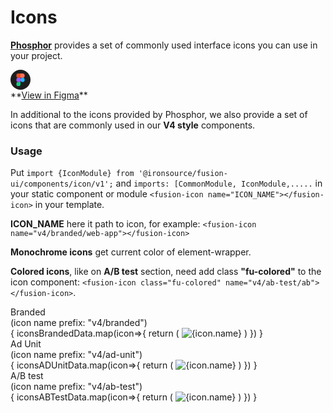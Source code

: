 
<Meta title="V4/Foundation/Icons"/>

<style>
{
`
.icons-title{
    color: var(--text-primary);
    margin-bottom: 8px;
    margin-top: 32px;
    display: flex;
    gap: var(--spacing-400);
}
.icons-title div{
    color: var(--text-secondary);
}
.icons-wrapper {
    padding: 32px;
    border: 1px solid var(--common-divider);
}
`
}
</style>
# Icons

**<a href="https://phosphoricons.com/" target="_blank">Phosphor</a>** provides a set of commonly used interface icons you can use in your project.
<div style={{display: 'flex', alignItems: 'center', gap: '12px'}}>
    <svg xmlns="http://www.w3.org/2000/svg" fill="none" width="32" height="32" viewBox="0 0 32 32"><rect width="32" height="32" fill="#1E1E1E" rx="16"/><g clip-path="url(#a)"><path fill="#1ABCFE" d="M16 16.178a3.378 3.378 0 1 1 6.756 0 3.378 3.378 0 0 1-6.756 0Z"/><path fill="#0ACF83" d="M9.244 22.933a3.378 3.378 0 0 1 3.378-3.378H16v3.378a3.378 3.378 0 0 1-6.756 0Z"/><path fill="#FF7262" d="M16 6.044V12.8h3.378a3.378 3.378 0 0 0 0-6.756H16Z"/><path fill="#F24E1E" d="M9.244 9.422a3.378 3.378 0 0 0 3.378 3.378H16V6.044h-3.378a3.378 3.378 0 0 0-3.378 3.378Z"/><path fill="#A259FF" d="M9.244 16.178a3.378 3.378 0 0 0 3.378 3.378H16V12.8h-3.378a3.378 3.378 0 0 0-3.378 3.378Z"/></g><defs><clipPath id="a"><path fill="#fff" d="M9.244 6.044h13.511v20.267H9.245z"/></clipPath></defs></svg>
    <div>**<a href="https://www.figma.com/community/file/903830135544202908/phosphor-icons" target="_blank">View in Figma</a>**</div>
</div>

In additional to the icons provided by Phosphor, we also provide a set of icons that are commonly used in our **V4 style** components.

### Usage
Put ```import {IconModule} from '@ironsource/fusion-ui/components/icon/v1';``` and
```imports: [CommonModule, IconModule,.....``` in your static component or module
```<fusion-icon name="ICON_NAME"></fusion-icon>``` in your template.

**ICON_NAME** here it path to icon, for example: ```<fusion-icon name="v4/branded/web-app"></fusion-icon>```

**Monochrome icons** get current color of element-wrapper.

**Colored icons**, like on **A/B test** section, need add class **"fu-colored"** to the icon component: ```<fusion-icon class="fu-colored" name="v4/ab-test/ab"></fusion-icon>```.


<div class='sb-unstyled icons-title fusion-v4 font-v4-subtitle-1'>Branded <div class="font-v4-cap">(icon name prefix: "v4/branded")</div></div>
<div class="sb-unstyled icons-wrapper fusion-v4">
<IconGallery style={{marginTop: '24px'}}>
    {
        iconsBrandedData.map(icon=>{
            return (
                <IconItem name={icon.name} key={icon.name}>
                    <img src={assetsPath + icon.path} alt={icon.name} style={{width: '24px', height: '24px'}}/>
                </IconItem>
            )
        })
    }
</IconGallery>
</div>

<div class='sb-unstyled icons-title fusion-v4 font-v4-subtitle-1'>Ad Unit <div class="font-v4-cap">(icon name prefix: "v4/ad-unit")</div></div>
<div class="sb-unstyled icons-wrapper fusion-v4">
<IconGallery style={{marginTop: '24px'}}>
    {
        iconsADUnitData.map(icon=>{
            return (
                <IconItem name={icon.name} key={icon.name}>
                    <img src={assetsPath + icon.path} alt={icon.name} style={{width: '24px', height: '24px'}}/>
                </IconItem>
            )
        })
    }
</IconGallery>
</div>

<div class='sb-unstyled icons-title fusion-v4 font-v4-subtitle-1'>A/B test <div class="font-v4-cap">(icon name prefix: "v4/ab-test")</div></div>
<div class="sb-unstyled icons-wrapper fusion-v4">
<IconGallery style={{marginTop: '24px'}}>
    {
        iconsABTestData.map(icon=>{
            return (
                <IconItem name={icon.name} key={icon.name}>
                    <img src={assetsPath + icon.path} alt={icon.name} style={{width: '38px', height: '38px'}}/>
                </IconItem>
            )
        })
    }
</IconGallery>
</div>
